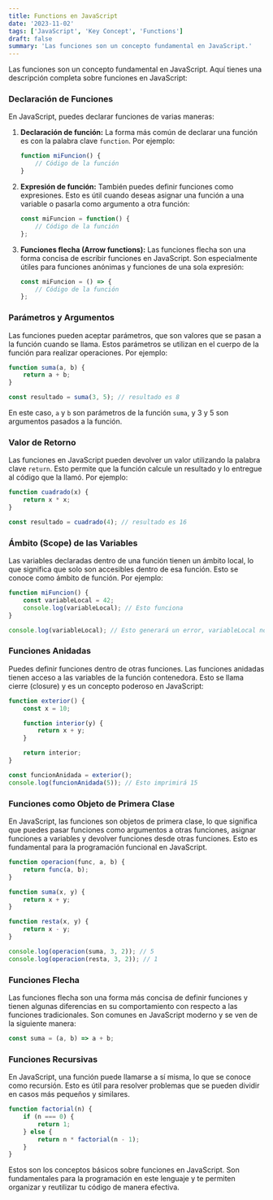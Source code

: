 ```yaml
---
title: Functions en JavaScript
date: '2023-11-02'
tags: ['JavaScript', 'Key Concept', 'Functions']
draft: false
summary: 'Las funciones son un concepto fundamental en JavaScript.'
---
```


Las funciones son un concepto fundamental en JavaScript. Aquí tienes una descripción completa sobre funciones en JavaScript:

### Declaración de Funciones
En JavaScript, puedes declarar funciones de varias maneras:

1. **Declaración de función:** La forma más común de declarar una función es con la palabra clave `function`. Por ejemplo:

   ```javascript
   function miFuncion() {
       // Código de la función
   }
   ```

2. **Expresión de función:** También puedes definir funciones como expresiones. Esto es útil cuando deseas asignar una función a una variable o pasarla como argumento a otra función:

   ```javascript
   const miFuncion = function() {
       // Código de la función
   };
   ```

3. **Funciones flecha (Arrow functions):** Las funciones flecha son una forma concisa de escribir funciones en JavaScript. Son especialmente útiles para funciones anónimas y funciones de una sola expresión:

   ```javascript
   const miFuncion = () => {
       // Código de la función
   };
   ```

### Parámetros y Argumentos
Las funciones pueden aceptar parámetros, que son valores que se pasan a la función cuando se llama. Estos parámetros se utilizan en el cuerpo de la función para realizar operaciones. Por ejemplo:

```javascript
function suma(a, b) {
    return a + b;
}

const resultado = suma(3, 5); // resultado es 8
```

En este caso, `a` y `b` son parámetros de la función `suma`, y 3 y 5 son argumentos pasados a la función.

### Valor de Retorno
Las funciones en JavaScript pueden devolver un valor utilizando la palabra clave `return`. Esto permite que la función calcule un resultado y lo entregue al código que la llamó. Por ejemplo:

```javascript
function cuadrado(x) {
    return x * x;
}

const resultado = cuadrado(4); // resultado es 16
```

### Ámbito (Scope) de las Variables
Las variables declaradas dentro de una función tienen un ámbito local, lo que significa que solo son accesibles dentro de esa función. Esto se conoce como ámbito de función. Por ejemplo:

```javascript
function miFuncion() {
    const variableLocal = 42;
    console.log(variableLocal); // Esto funciona
}

console.log(variableLocal); // Esto generará un error, variableLocal no está definida aquí
```

### Funciones Anidadas
Puedes definir funciones dentro de otras funciones. Las funciones anidadas tienen acceso a las variables de la función contenedora. Esto se llama cierre (closure) y es un concepto poderoso en JavaScript:

```javascript
function exterior() {
    const x = 10;

    function interior(y) {
        return x + y;
    }

    return interior;
}

const funcionAnidada = exterior();
console.log(funcionAnidada(5)); // Esto imprimirá 15
```

### Funciones como Objeto de Primera Clase
En JavaScript, las funciones son objetos de primera clase, lo que significa que puedes pasar funciones como argumentos a otras funciones, asignar funciones a variables y devolver funciones desde otras funciones. Esto es fundamental para la programación funcional en JavaScript.

```javascript
function operacion(func, a, b) {
    return func(a, b);
}

function suma(x, y) {
    return x + y;
}

function resta(x, y) {
    return x - y;
}

console.log(operacion(suma, 3, 2)); // 5
console.log(operacion(resta, 3, 2)); // 1
```

### Funciones Flecha
Las funciones flecha son una forma más concisa de definir funciones y tienen algunas diferencias en su comportamiento con respecto a las funciones tradicionales. Son comunes en JavaScript moderno y se ven de la siguiente manera:

```javascript
const suma = (a, b) => a + b;
```

### Funciones Recursivas
En JavaScript, una función puede llamarse a sí misma, lo que se conoce como recursión. Esto es útil para resolver problemas que se pueden dividir en casos más pequeños y similares.

```javascript
function factorial(n) {
    if (n === 0) {
        return 1;
    } else {
        return n * factorial(n - 1);
    }
}
```

Estos son los conceptos básicos sobre funciones en JavaScript. Son fundamentales para la programación en este lenguaje y te permiten organizar y reutilizar tu código de manera efectiva.